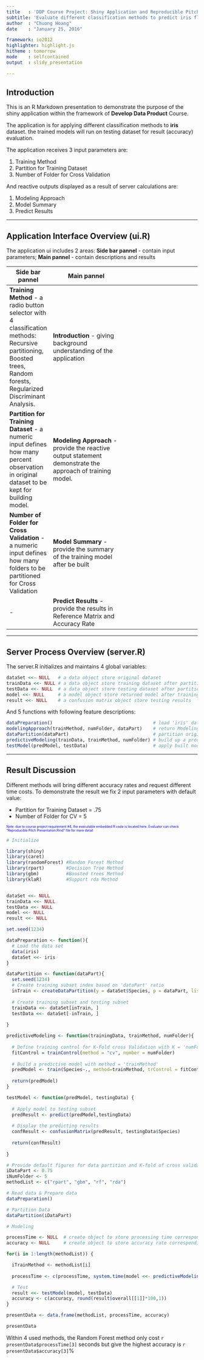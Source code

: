 ```yaml
---
title   : 'DDP Course Project: Shiny Application and Reproducible Pitch'
subtitle: 'Evaluate different classification methods to predict iris flower species'
author  : "Chuong Hoang"
date    : "January 25, 2016"

framework: io2012
highlighter: highlight.js
hitheme : tomorrow
mode    : selfcontained
output  : slidy_presentation

---
```


## Introduction

This is an R Markdown presentation to demonstrate the purpose of the shiny application within the framework of <b>Develop Data Product</b> Course. 

The application is for applying different classification methods to <b>iris</b> dataset. the trained models will  run on testing dataset for result (accuracy) evaluation.  

The application receives 3 input parameters are:

1. Training Method
2. Partition for Training Dataset
3. Number of Folder for Cross Validation

And reactive outputs displayed as a result of server calculations are:

1. Modeling Approach
2. Model Summary
3. Predict Results

---

## Application Interface Overview (ui.R)

The application ui includes 2 areas: <b>Side bar pannel</b> - contain input parameters; <b>Main pannel</b> - contain descriptions and results

   |Side bar pannel    |Main pannel
---|-------------------|-----------------------
   | <b>Training Method</b> - a radio button selector with 4 classification methods: Recursive partitioning, Boosted trees, Random forests, Regularized Discriminant Analysis. | <b>Introduction</b> - giving background understanding of the application
   | <b>Partition for Training Dataset</b> - a numeric input defines how many percent observation in original dataset to be kept for building model. | <b>Modeling Approach</b> - provide the reactive output statement demonstrate the approach of training model.
   | <b>Number of Folder for Cross Validation</b> - a numeric input defines how many folders to be partitioned for Cross Validation | <b>Model Summary</b> - provide the summary of the training model after be built
   | - | <b>Predict Results</b> - provide the results in Reference Matrix and Accuracy Rate

---

## Server Process Overview (server.R)

The server.R initializes and maintains 4 global variables:

```r
dataSet <<- NULL   # a data object store original dataset
trainData <<- NULL # a data object store training dataset after partition
testData <<- NULL  # a data object store testing dataset after partition
model <<- NULL     # a model object store returned model after training
result <<- NULL    # a confusion matrix object store testing results
```

And 5 functions with following feature descriptions:

```r
dataPreparation()                                     # load 'iris' dataset to 'dataSet' object
modelingApproach(trainMethod, numFolder, dataPart)    # return Modeling Approach Statement
dataPartition(dataPart)                               # partition original dataset
predictiveModeling(trainData, trainMethod, numFolder) # build up a predictive model
testModel(predModel, testData)                        # apply built model to testData set
```

---

## Result Discussion

Different methods will bring different accuracy rates and request different time costs. To demonstrate the result we fix 2 input parameters with default value:

* Partition for Training Dataset = .75
* Number of Folder for CV = 5

<p style="font-size:60%; color:blue;"> Note: due to course project requirement #4, the executable embedded R code is located here. Evaluator can check "Reproducible Pitch Presentation.Rmd" file for more detail </p>

```r
# Initialize

library(shiny)
library(caret)
library(randomForest) #Random Forest Method  
library(rpart)        #Decision Tree Method
library(gbm)          #Boosted trees Method
library(klaR)         #Support rda Method


dataSet <<- NULL
trainData <<- NULL
testData <<- NULL
model <<- NULL
result <<- NULL

set.seed(1234)

dataPreparation <- function(){
  # Load the data set
  data(iris)
  dataSet <<- iris
}

dataPartition <- function(dataPart){
  set.seed(1234)
  # Create training subset index based on 'dataPart' ratio
  inTrain <- createDataPartition(y = dataSet$Species, p = dataPart, list = FALSE)
  
  # Create training subset and testing subset
  trainData <<- dataSet[inTrain, ]
  testData <<- dataSet[-inTrain, ]
  
}

predictiveModeling <- function(trainingData, trainMethod, numFolder){
  
  # Define training control for K-Fold cross Validation with K = 'numFolder'
  fitControl = trainControl(method = "cv", number = numFolder)
  
  # Build a predictive model with method = 'trainMethod'
  predModel <- train(Species~., method=trainMethod, trControl = fitControl, data=trainingData)
  
  return(predModel)
}

testModel <- function(predModel, testingData) {
  
  # Apply model to testing subset
  predResult <- predict(predModel,testingData)
  
  # Display the predicting results
  confResult <- confusionMatrix(predResult, testingData$Species)
  
  return(confResult)
  
}

# Provide default figures for data partition and K-fold of cross validation
iDataPart <- 0.75 
iNumFolder <- 5
methodList <- c("rpart", "gbm", "rf", "rda")

# Read data & Prepare data
dataPreparation()

# Partition Data
dataPartition(iDataPart)

# Modeling

processTime <- NULL  # create object to store processing time corresponding to each training method
accuracy <- NULL     # create object to store accuracy rate corresponding to each training method

for(i in 1:length(methodList)) {

  iTrainMethod <- methodList[i]
  
  processTime <- c(processTime, system.time(model <<- predictiveModeling(trainData,iTrainMethod, iNumFolder))[3])

  # Test
  result <<- testModel(model, testData)
  accuracy <- c(accuracy, round(result$overall[[1]]*100,1))
}      

presentData <- data.frame(methodList, processTime, accuracy)

```


```r
presentData
```

Within 4 used methods, the Random Forest method only cost `r presentData$processTime[3]` seconds but give the highest accuracy is `r presentData$accuracy[3]`%

